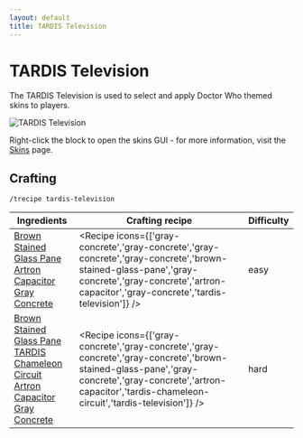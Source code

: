 ```yaml
---
layout: default
title: TARDIS Television
---
```



# TARDIS Television

The TARDIS Television is used to select and apply Doctor Who themed skins to players.

![TARDIS Television](/images/skins/tv.png)

Right-click the block to open the skins GUI - for more information, visit the [Skins](skins) page.

## Crafting

`/trecipe tardis-television`

| Ingredients | Crafting recipe | Difficulty |
| ----------- | --------------- | ------------- |
| [Brown Stained Glass Pane](https://minecraft.wiki/w/Brown_Stained_Glass_Pane)<br/>[Artron Capacitor](/recipes/items/artron-capacitor)<br/>[Gray Concrete](https://minecraft.wiki/w/Gray_Concrete) | <Recipe icons={['gray-concrete','gray-concrete','gray-concrete','gray-concrete','brown-stained-glass-pane','gray-concrete','gray-concrete','artron-capacitor','gray-concrete','tardis-television']} /> | easy |
| [Brown Stained Glass Pane](https://minecraft.wiki/w/Brown_Stained_Glass_Pane)<br/>[TARDIS Chameleon Circuit](/recipes/console-circuits/tardis-chameleon-circuit)<br/>[Artron Capacitor](/recipes/items/artron-capacitor)<br/>[Gray Concrete](https://minecraft.wiki/w/Gray_Concrete) | <Recipe icons={['gray-concrete','gray-concrete','gray-concrete','gray-concrete','brown-stained-glass-pane','gray-concrete','gray-concrete','artron-capacitor','tardis-chameleon-circuit','tardis-television']} /> | hard |
